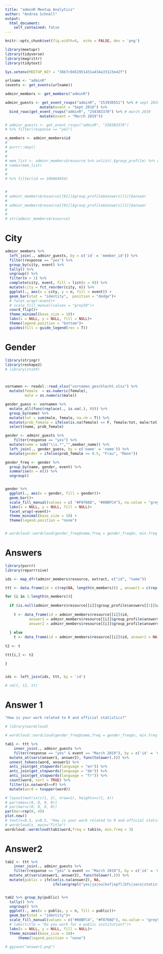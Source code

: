 ```yaml
---
title: "adminR Meetup Analytics"
author: "Andrea Schnell"
output:
  html_document:
    self_contained: false
---
```


```r

knitr::opts_chunk$set(fig.width=6,  echo = FALSE, dev = 'png')


```


```r
library(meetupr)
library(tidyverse)
library(magrittr)
library(tidytext)

Sys.setenv(MEETUP_KEY = "36b7c9452951431a434a33123e42f")

urlname <- "adminR"
(events <- get_events(urlname))

adminr_members <- get_members("adminR")

adminr_guests <- get_event_rsvps("adminR", "253930551") %>% # sept 2018
                mutate(event = "Sept 2018") %>% 
  bind_rows(get_event_rsvps("adminR", "258383370") %>% # march 2019 
                mutate(event = "March 2019"))

# adminr_guests <- get_event_rsvps("adminR", "258383370")
# %>% filter(response == "yes")

n_members <- adminr_members$id
# 
# purrr::map()
# 
# 
# mem_list <- adminr_members$resource %>% unlist(.$group_profile) %>% data_frame() %>% select(group_profile.answers.answer)
# names(mem_list)
# 
# 
# %>% filter(id == 189064954)


# 
# adminr_members$resource[[91]]$group_profile$answers[[1]]$answer
# 
# adminr_members$resource[[91]]$group_profile$answers[[2]]$answer
# 
# 
# str(adminr_members$resource)
```


# City
```r
adminr_members %>% 
  left_join(., adminr_guests, by = c('id' = 'member_id')) %>% 
  filter(response == "yes") %>% 
  group_by(city, event) %>% 
  tally() %>% 
  ungroup() %>% 
  filter(n > 1) %>% 
  complete(city, event, fill = list(n = 0)) %>% 
  mutate(city = fct_reorder(city, n)) %>% 
  ggplot(., aes(x = city, y = n, fill = event)) +
  geom_bar(stat = "identity",  position = "dodge")+
  # facet_wrap(~event)+
  # scale_fill_manual(values = "grey50")+
  coord_flip()+
  theme_minimal(base_size = 18)+
  labs(x = NULL, y = NULL, fill = NULL)+
  theme(legend.position = "bottom")+
  guides(fill = guide_legend(rev = T))


```

# Gender
```r
library(stringr)
library(reshape2)
# library(statR)



vornamen <- readxl::read_xlsx("vornamen_geschlecht.xlsx") %>% 
  mutate(female  = as.numeric(female),
         male = as.numeric(male))

gender_guess <- vornamen %>% 
  mutate_all(funs(replace(., is.na(.), 0))) %>% 
  group_by(name) %>% 
  mutate(tot = sum(male, female, na.rm = T)) %>% 
  mutate(prob_female = ifelse(is.na(female) == F, female/tot, male/tot)) %>% 
  select(name, prob_female)

gender <- adminr_guests %>% 
    filter(response == "yes") %>% 
  mutate(name = sub("\\s.*","",member_name)) %>% 
  left_join(., gender_guess, by = c('name' = 'name')) %>% 
  mutate(gender = ifelse(prob_female >= 0.5, "Frau", "Mann"))

gender_freq <- gender %>% 
  group_by(name, gender, event) %>% 
  summarise(n = n()) %>% 
  ungroup()


gender %>% 
  ggplot(., aes(x = gender, fill = gender))+
  geom_bar()+
  scale_fill_manual(values = c( "#F8766D", "#00BFC4"), na.value = "grey50")+
  labs(x = NULL, y = NULL, fill = NULL)+
  facet_wrap(~event)+
  theme_minimal(base_size = 18) +
  theme(legend.position = "none")


# wordcloud::wordcloud(gender_freq$name,freq = gender_freq$n, min.freq = 1)

```

# Answers
```r

library(purrr)
library(repurrrsive)

ids <- map_dfr(adminr_members$resource, extract, c("id", "name"))

ttt <- data.frame(id = c(rep(NA, length(n_members))) , answer1 = c(rep(NA, length(n_members))), answer2 = c(rep(NA, length(n_members))))

for (i in 1:length(n_members)){
  
  if (is.null(adminr_members$resource[[i]]$group_profile$answers[[1]]$answer) == F ){
    
    t <- data_frame(id = adminr_members$resource[[i]]$id, 
           answer1 = adminr_members$resource[[i]]$group_profile$answers[[1]]$answer,
           answer2 = adminr_members$resource[[i]]$group_profile$answers[[2]]$answer)
    
  } else
    t <- data_frame(id = adminr_members$resource[[i]]$id, answer1 = NA, answer2 = NA)
  
t2 <- t

ttt[i,] <- t2

}


ids <- left_join(ids, ttt, by = 'id')

# rm(t, t2, tt)

```

# Answer 1
```r
"How is your work related to R and official statistics?"

# library(wordcloud)

# wordcloud::wordcloud(gender_freq$name,freq = gender_freq$n, min.freq = 1)

tab1 <- ttt %>% 
    inner_join(., adminr_guests %>%
    filter(response == "yes" & event == "March 2019"), by = c('id' = 'member_id')) %>%
  mutate_at(vars(answer1, answer2), funs(tolower(.))) %>% 
  unnest_tokens(word, answer1) %>% 
  anti_join(get_stopwords(language = "en")) %>% 
  anti_join(get_stopwords(language = "de")) %>% 
  anti_join(get_stopwords(language = "fr")) %>% 
  count(word, sort = TRUE) %>% 
  filter(is.na(word)==F) %>% 
  mutate(word = toupper(word))

# layout(matrix(c(1, 2), nrow=2), heights=c(1, 4))
# par(oma=c(0, 0, 0, 0))
# par(mar=c(0, 0, 0, 0))
par(mar=rep(0, 4))
plot.new()
# text(x=0.5, y=0.5, "How is your work related to R and official statistics?")
# wordcloud(x, main="Title")
wordcloud::wordcloud(tab1$word,freq = tab1$n, min.freq = 3)

```


# Answer2
```r
tab2 <- ttt %>% 
    inner_join(., adminr_guests %>%
    filter(response == "yes" & event == "March 2019"), by = c('id' = 'member_id')) %>%
  mutate_at(vars(answer1, answer2), funs(tolower(.))) %>% 
  mutate(public = ifelse(is.na(answer2), NA,
                      ifelse(grepl("yes|ja|ou|kof|epfl|bfs|seco|statistik|snb|swiss national bank|ofs|university|universität|hochschule|bundesamt|federal|amt|fédéral", answer2), "ja", "nein")))


tab2 %>% group_by(public) %>% 
  tally() %>% 
  ungroup() %>% 
  ggplot(., aes(x = public, y = n, fill = public))+
  geom_bar(stat = "identity")+
  scale_fill_manual(values = c("#00BFC4", "#F8766D"), na.value = "grey50")+
  # labs(title = "Do you work for a public institution?")+
  labs(x = NULL, y = NULL, fill = NULL)+
  theme_minimal(base_size = 18)+
      theme(legend.position = "none")

# ggsave("answer2.png")
```



